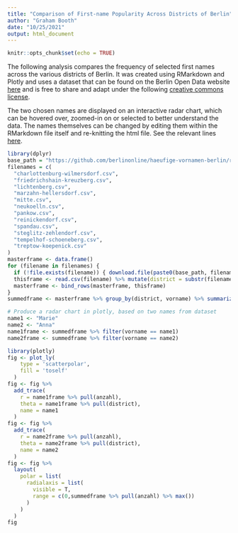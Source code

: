 ```yaml
---
title: "Comparison of First-name Popularity Across Districts of Berlin"
author: "Graham Booth"
date: "10/25/2021"
output: html_document
---
```


```r
knitr::opts_chunk$set(echo = TRUE)
```
The following analysis compares the frequency of selected first names across the various districts of Berlin. It was created using RMarkdown and Plotly and uses a dataset that can be found on the Berlin Open Data website [here](https://daten.berlin.de/datensaetze/liste-der-häufigen-vornamen-2020) and is free to share and adapt under the following [creative commons license](https://creativecommons.org/licenses/by/3.0/de/).

The two chosen names are displayed on an interactive radar chart, which can be hovered over, zoomed-in on or selected to better understand the data. The names themselves can be changed by editing them within the RMarkdown file itself and re-knitting the html file. See the relevant lines [here](https://github.com/sidechained/DDP-Assignment-Week-3/blob/main/ddp_plotly.Rmd#L43).

```r
library(dplyr)
base_path = "https://github.com/berlinonline/haeufige-vornamen-berlin/raw/master/data/cleaned/2020/"
filenames = c(
  "charlottenburg-wilmersdorf.csv",
  "friedrichshain-kreuzberg.csv",
  "lichtenberg.csv",
  "marzahn-hellersdorf.csv",
  "mitte.csv",
  "neukoelln.csv",
  "pankow.csv",
  "reinickendorf.csv",
  "spandau.csv",
  "steglitz-zehlendorf.csv",
  "tempelhof-schoeneberg.csv",
  "treptow-koepenick.csv"
)
masterframe <- data.frame()
for (filename in filenames) {
  if (!file.exists(filename)) { download.file(paste0(base_path, filename), filename) }
  thisframe <- read.csv(filename) %>% mutate(district = substr(filename,1,nchar(filename)-4))
  masterframe <- bind_rows(masterframe, thisframe)
}
summedframe <- masterframe %>% group_by(district, vorname) %>% summarize(anzahl = sum(anzahl))

# Produce a radar chart in plotly, based on two names from dataset
name1 <- "Marie"
name2 <- "Anna"
name1frame <- summedframe %>% filter(vorname == name1)
name2frame <- summedframe %>% filter(vorname == name2)

library(plotly)
fig <- plot_ly(
    type = 'scatterpolar',
    fill = 'toself'
  ) 
fig <- fig %>%
  add_trace(
    r = name1frame %>% pull(anzahl),
    theta = name1frame %>% pull(district),
    name = name1
  ) 
fig <- fig %>%
  add_trace(
    r = name2frame %>% pull(anzahl),
    theta = name2frame %>% pull(district),
    name = name2
  ) 
fig <- fig %>%
  layout(
    polar = list(
      radialaxis = list(
        visible = T,
        range = c(0,summedframe %>% pull(anzahl) %>% max())
      )
    )
  )
fig
```
